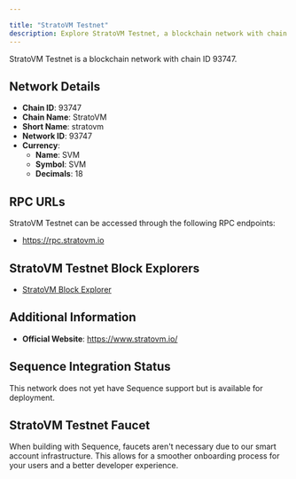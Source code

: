 ```yaml
---

title: "StratoVM Testnet"
description: Explore StratoVM Testnet, a blockchain network with chain ID 93747. Learn about its native currency, SVM, and how to interact with the network.
---
```




StratoVM Testnet is a blockchain network with chain ID 93747.

## Network Details

- **Chain ID**: 93747
- **Chain Name**: StratoVM
- **Short Name**: stratovm
- **Network ID**: 93747
- **Currency**: 
  - **Name**: SVM
  - **Symbol**: SVM
  - **Decimals**: 18

## RPC URLs

StratoVM Testnet can be accessed through the following RPC endpoints:

- https://rpc.stratovm.io

## StratoVM Testnet Block Explorers

- [StratoVM Block Explorer](https://explorer.stratovm.io)

## Additional Information

- **Official Website**: https://www.stratovm.io/

## Sequence Integration Status

This network does not yet have Sequence support but is available for deployment.

## StratoVM Testnet Faucet

When building with Sequence, faucets aren't necessary due to our smart account infrastructure. This allows for a smoother onboarding process for your users and a better developer experience.
